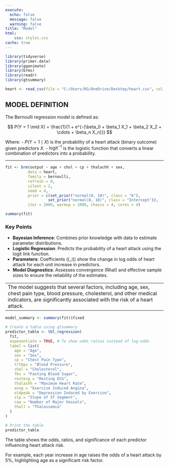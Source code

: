 ```yaml
---
execute: 
  echo: false
  message: false
  warning: false
title: "Model"
html:
    css: styles.css
cache: true
---
```



```r
library(tidyverse)
library(primer.data)
library(gganimate)
library(brms)
library(readr)
library(gtsummary)
```

```r
heart <- read_csv(file = "C:/Users/RG/OneDrive/Desktop/heart.csv", col_names = TRUE, show_col_types = FALSE)
```
## MODEL DEFINITION

The Bernoulli regression model is defined as:

$$
P(Y = 1 \mid X) = \frac{1}{1 + e^{-(\beta_0 + \beta_1 X_1 + \beta_2 X_2 + \cdots + \beta_n X_n)}}
$$

Where:
- $P(Y = 1 \mid X)$ is the probability of a heart attack (binary outcome) given predictors $X$.
- $\text{logit}^{-1}$ is the logistic function that converts a linear combination of predictors into a probability.

-------------

```r
fit <- brm(output ~ age + chol + cp + thalachh + sex,
          data = heart,
          family = bernoulli,
          refresh = 0,
          silent = 2,
          seed = 4,
          prior = c(set_prior("normal(0, 10)", class = "b"),
                   set_prior("normal(0, 10)", class = "Intercept")),
          iter = 2000, warmup = 1000, chains = 4, cores = 4)

summary(fit)

```


### Key Points
- **Bayesian Inference**: Combines prior knowledge with data to estimate parameter distributions.
- **Logistic Regression**: Predicts the probability of a heart attack using the logit link function.
- **Parameters**: Coefficients (\(\beta_i\)) show the change in log odds of heart attack for each unit increase in predictors.
- **Model Diagnostics**: Assesses convergence (Rhat) and effective sample sizes to ensure the reliability of the estimates.

---------
The model suggests that several factors, including age, sex, chest pain type, blood pressure, cholesterol, and other medical indicators, are significantly associated with the risk of a heart attack.
---------
```r
model_summary <- summary(fit)$fixed

# Create a table using gtsummary
predictor_table <- tbl_regression(
  fit,
  exponentiate = TRUE, # To show odds ratios instead of log-odds
  label = list(
    age = "Age",
    sex = "Sex",
    cp = "Chest Pain Type",
    trtbps = "Blood Pressure",
    chol = "Cholesterol",
    fbs = "Fasting Blood Sugar",
    restecg = "Resting ECG",
    thalachh = "Maximum Heart Rate",
    exng = "Exercise Induced Angina",
    oldpeak = "Depression Induced by Exercise",
    slp = "Slope of ST Segment",
    caa = "Number of Major Vessels",
    thall = "Thalassemia"
  )
)

# Print the table
predictor_table
```

The table shows the odds, ratios, and significance of each predictor influencing heart attack risk. 

For example, each year increase in age raises the odds of a heart attack by 5%, highlighting age as a significant risk factor.
